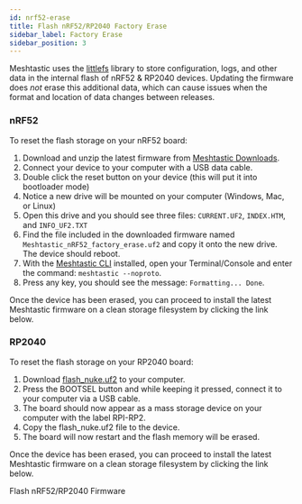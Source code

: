 ```yaml
---
id: nrf52-erase
title: Flash nRF52/RP2040 Factory Erase
sidebar_label: Factory Erase
sidebar_position: 3
---
```



Meshtastic uses the [littlefs](https://github.com/littlefs-project/littlefs) library to store configuration, logs, and other data in the internal flash of nRF52 & RP2040 devices. Updating the firmware does _not_ erase this additional data, which can cause issues when the format and location of data changes between releases.

### nRF52

To reset the flash storage on your nRF52 board:

1. Download and unzip the latest firmware from [Meshtastic Downloads](https://meshtastic.org/downloads).
2. Connect your device to your computer with a USB data cable.
3. Double click the reset button on your device (this will put it into bootloader mode)
4. Notice a new drive will be mounted on your computer (Windows, Mac, or Linux)
5. Open this drive and you should see three files: `CURRENT.UF2`, `INDEX.HTM`, and `INFO_UF2.TXT`
6. Find the file included in the downloaded firmware named `Meshtastic_nRF52_factory_erase.uf2` and copy it onto the new drive. The device should reboot.
7. With the [Meshtastic CLI](/docs/software/python/cli/) installed, open your Terminal/Console and enter the command: `meshtastic --noproto`.
8. Press any key, you should see the message: `Formatting... Done`.

Once the device has been erased, you can proceed to install the latest Meshtastic firmware on a clean storage filesystem by clicking the link below.

### RP2040

To reset the flash storage on your RP2040 board:

1. Download [flash_nuke.uf2](https://datasheets.raspberrypi.com/soft/flash_nuke.uf2) to your computer.
2. Press the BOOTSEL button and while keeping it pressed, connect it to your computer via a USB cable.
3. The board should now appear as a mass storage device on your computer with the label RPI-RP2.
4. Copy the flash_nuke.uf2 file to the device.
5. The board will now restart and the flash memory will be erased.


Once the device has been erased, you can proceed to install the latest Meshtastic firmware on a clean storage filesystem by clicking the link below.

<div className="indexCtasBody">
  <Link
    className={"button button--outline button--lg cta--button"}
    to={"/docs/getting-started/flashing-firmware/nrf52/"}
  >
    Flash nRF52/RP2040 Firmware
  </Link>
</div>
